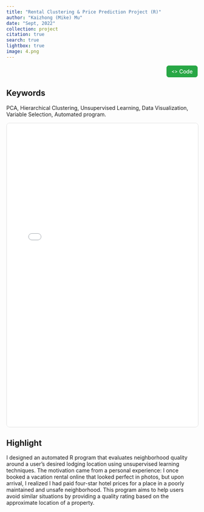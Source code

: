 ```yaml
---
title: "Rental Clustering & Price Prediction Project (R)"
author: "Kaizhong (Mike) Mu"
date: "Sept, 2022"
collection: project
citation: true
search: true
lightbox: true
image: 4.png
---  
```


```{=html}
<div style="text-align: right; margin-bottom: 10px;">
    <a href="https://github.com/Kaizhongmu/Rental_Clustering_Project" target="_blank" style="text-decoration: none; color: #fff; background-color: #28a745; border: 1px solid #28a745; padding: 6px 12px; border-radius: 6px; font-size: 14px; font-family: -apple-system, BlinkMacSystemFont, 'Segoe UI', sans-serif; display: inline-flex; align-items: center; gap: 4px; font-weight: 500;">
        <span style="font-size: 12px;">&lt;&gt;</span> Code
    </a>
</div>
```

## Keywords

PCA, Hierarchical Clustering, Unsupervised Learning, Data Visualization, Variable Selection, Automated program.


<iframe src="STA_141A_Final_Project.pdf" 
        width="100%" 
        height="800px" 
        style="border: 1px solid #ddd; border-radius: 8px;">
    <p>Your browser does not support PDFs. 
       <a href="STA_141A_Final_Project.pdf" target="_blank">Download Project Report</a>
    </p>
</iframe>

## Highlight

I designed an automated R program that evaluates neighborhood quality around a user's desired lodging location using unsupervised learning techniques. The motivation came from a personal experience: I once booked a vacation rental online that looked perfect in photos, but upon arrival, I realized I had paid four-star hotel prices for a place in a poorly maintained and unsafe neighborhood. This program aims to help users avoid similar situations by providing a quality rating based on the approximate location of a property.
